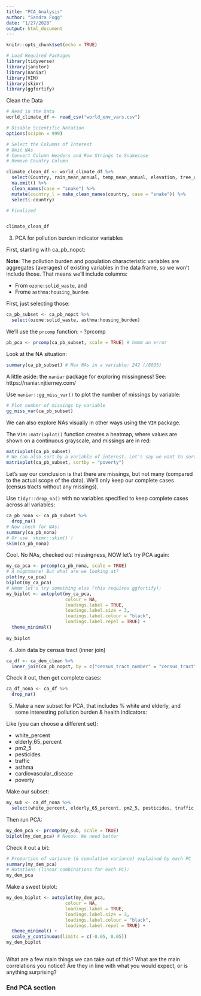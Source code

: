 ```yaml
---
title: "PCA_Analysis"
author: "Sandra Fogg"
date: "1/27/2020"
output: html_document
---
```


```r
knitr::opts_chunk$set(echo = TRUE)
```

```r
# Load Required Packages
library(tidyverse)
library(janitor)
library(naniar)
library(VIM)
library(skimr)
library(ggfortify)
```

Clean the Data
```r
# Read in the Data
world_climate_df <- read_csv("world_env_vars.csv") 

# Disable Scientific Notation
options(scipen = 999)

# Select the Columns of Interest
# Omit NAs
# Convert Column Headers and Row Strings to Snakecase
# Remove Country Column

climate_clean_df <- world_climate_df %>% 
  select(Country, rain_mean_annual, temp_mean_annual, elevation, tree_canopy_cover, cropland_cover) %>% 
  na.omit() %>% 
  clean_names(case = "snake") %>% 
  mutate(country_l = make_clean_names(country, case = "snake")) %>% 
  select(-country)

# Finalized


climate_clean_df
```



3. PCA for pollution burden indicator variables

First, starting with ca_pb_nopct:

**Note**: The pollution burden and population characteristic variables are aggregates (averages) of existing variables in the data frame, so we won't include those. That means we'll include columns:

- From `ozone:solid_waste`, and
- Frome `asthma:housing_burden`

First, just selecting those:
```r
ca_pb_subset <- ca_pb_nopct %>% 
  select(ozone:solid_waste, asthma:housing_burden)
```

We'll use the `prcomp` function:
- ?prcomp

```r
pb_pca <- prcomp(ca_pb_subset, scale = TRUE) # hmmm an error 
```

Look at the NA situation:
```r
summary(ca_pb_subset) # Max NAs in a variable: 242 (/8035)
```

A little aside: the `naniar` package for exploring missingness!
See: https://naniar.njtierney.com/

Use `naniar::gg_miss_var()` to plot the number of missings by variable:
```r
# Plot number of missings by variable
gg_miss_var(ca_pb_subset)
```

We can also explore NAs visually in other ways using the `VIM` package.

The `VIM::matrixplot()` function creates a heatmap, where values are shown on a continuous grayscale, and missings are in red:
```r
matrixplot(ca_pb_subset)
# We can also sort by a variable of interest. Let's say we want to sort by poverty:
matrixplot(ca_pb_subset, sortby = "poverty")
```

Let's say our conclusion is that there are missings, but not many (compared to the actual scope of the data). We'll only keep our complete cases (census tracts without any missings).

Use `tidyr::drop_na()` with no variables specified to keep complete cases across all variables:

```r
ca_pb_nona <- ca_pb_subset %>% 
  drop_na()
# Now check for NAs:
summary(ca_pb_nona)
# Or use `skimr::skim()`!
skim(ca_pb_nona)
```

Cool. No NAs, checked out missingness, NOW let's try PCA again: 

```r
my_ca_pca <- prcomp(ca_pb_nona, scale = TRUE)
# A nightmare! But what are we looking at? 
plot(my_ca_pca)
biplot(my_ca_pca)
# Hmmm let's try something else (this requires ggfortify): 
my_biplot <- autoplot(my_ca_pca, 
                      colour = NA,
                      loadings.label = TRUE,
                      loadings.label.size = 3,
                      loadings.label.colour = "black",
                      loadings.label.repel = TRUE) +
  theme_minimal()
  
my_biplot
```

4. Join data by census tract (inner join)

```r
ca_df <- ca_dem_clean %>% 
  inner_join(ca_pb_nopct, by = c("census_tract_number" = "census_tract"))
```

Check it out, then get complete cases:
```r
ca_df_nona <- ca_df %>% 
  drop_na()
```

5. Make a new subset for PCA, that includes % white and elderly, and some interesting pollution burden & health indicators:

Like (you can choose a different set): 

- white_percent
- elderly_65_percent
- pm2_5
- pesticides
- traffic
- asthma
- cardiovascular_disease
- poverty

Make our subset:
```r
my_sub <- ca_df_nona %>% 
  select(white_percent, elderly_65_percent, pm2_5, pesticides, traffic, asthma, cardiovascular_disease, poverty)
```

Then run PCA: 
```r
my_dem_pca <- prcomp(my_sub, scale = TRUE)
biplot(my_dem_pca) # Noooo. We need better
```

Check it out a bit: 
```r
# Proportion of variance (& cumulative variance) explained by each PC
summary(my_dem_pca)
# Rotations (linear combinations for each PC):
my_dem_pca
```

Make a sweet biplot:
```r
my_dem_biplot <- autoplot(my_dem_pca, 
                      colour = NA,
                      loadings.label = TRUE,
                      loadings.label.size = 3,
                      loadings.label.colour = "black",
                      loadings.label.repel = TRUE) +
  theme_minimal() +
  scale_y_continuous(limits = c(-0.05, 0.05))
my_dem_biplot
  
```

What are a few main things we can take out of this? What are the main correlations you notice? Are they in line with what you would expect, or is anything surprising? 

### End PCA section